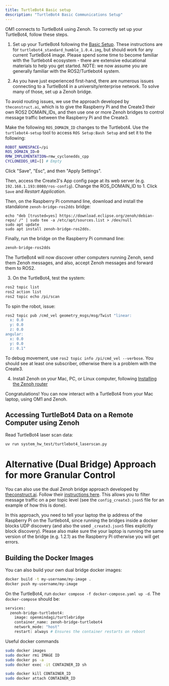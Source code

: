 ```yaml
---
title: TurtleBot4 Basic setup
description: "TurtleBot4 Basic Communications Setup"
---
```


OM1 connects to TurtleBot4 using Zenoh. To correctly set up your TurtleBot4, follow these steps.

1. Set up your TurtleBot4 following the [Basic Setup](https://turtlebot.github.io/turtlebot4-user-manual/setup/basic.html). These instructions are for `turtlebot4_standard_humble_1.0.4.img`, but should work for any current TurtleBot4 image. Please spend some time to become familiar with the Turtlebot4 ecosystem - there are extensive educational materials to help you get started. NOTE: we now assume you are generally familiar with the ROS2/Turtlebot4 system.

2. As you have just experienced first-hand, there are numerous issues connecting to a TurtleBot4 in a university/enterprise network. To solve many of those, set up a Zenoh bridge. 

To avoid routing issues, we use the approach developed by `theconstruct.ai`, which is to give the Raspberry Pi and the Create3 their own ROS2 DOMAIN_IDs, and then use one or more Zenoh bridges to control message traffic between the Raspberry Pi and the Create3.

Make the following `ROS_DOMAIN_ID` changes to the Turtlebot4. Use the `turtlebot4-setup` tool to access `ROS Setup:Bash Setup` and set it to the following:

```bash
ROBOT_NAMESPACE=/pi
ROS_DOMAIN_ID=0
RMW_IMPLEMENTATION=rmw_cyclonedds_cpp
CYCLONEDDS_URI=[] # Empty
```
Click "Save", "Esc", and then "Apply Settings". 

Then, access the Create3's App config page at its web server (e.g. `192.168.1.193:8080/ros-config`). Change the ROS_DOMAIN_ID to 1. Click `Save` and _Restart Application_. 

Then, on the Raspberry Pi command line, download and install the standalone `zenoh-bridge-ros2dds` bridge:

```bridge
echo "deb [trusted=yes] https://download.eclipse.org/zenoh/debian-repo/ /" | sudo tee -a /etc/apt/sources.list > /dev/null
sudo apt update
sudo apt install zenoh-bridge-ros2dds.
```

Finally, run the bridge on the Raspberry Pi command line:

```bash
zenoh-bridge-ros2dds
```

The TurtleBot4 will now discover other computers running Zenoh, send them Zenoh messages, and also, accept Zenoh messages and forward them to ROS2.

3. On the TurtleBot4, test the system:

```bash
ros2 topic list
ros2 action list
ros2 topic echo /pi/scan
```

To spin the robot, issue:

```bash
ros2 topic pub /cmd_vel geometry_msgs/msg/Twist "linear:
  x: 0.0
  y: 0.0
  z: 0.0
angular:
  x: 0.0
  y: 0.0
  z: 0.1"
```

To debug movement, use `ros2 topic info /pi/cmd_vel --verbose`. You should see at least one subscriber, otherwise there is a problem with the Create3. 

4. Install Zenoh on your Mac, PC, or Linux computer, following [Installing the Zenoh router](https://zenoh.io/docs/getting-started/installation/)

Congratulations! You can now interact with a TurtleBot4 from your Mac laptop, using OM1 and Zenoh.

## Accessing TurtleBot4 Data on a Remote Computer using Zenoh

Read TurtleBot4 laser scan data:
```bash
uv run system_hw_test/turtlebot4_laserscan.py
```

# Alternative (Dual Bridge) Approach for more Granular Control

You can also use the dual Zenoh bridge approach developed by [theconstruct.ai](www.theconstruct.ai). Follow their [instructions here](https://hub.docker.com/r/theconstructai/zenoh-bridge-ros2dds). This allows you to filter message traffic on a per topic level (see the `config_create3.json5` file for an example of how this is done). 

In this approach, you need to tell your laptop the ip address of the Raspberry Pi on the Turtlebot4, since running the bridges inside a docker blocks UDP discovery (and also the used `_create3.json5` files explicitly block discovery). Please also make sure the your laptop is running the same version of the bridge (e.g. 1.2.1) as the Raspberry Pi otherwise you will get errors. 

## Building the Docker Images

You can also build your own dual bridge docker images:

```bash
docker build -t my-username/my-image .
docker push my-username/my-image
```

On the TurtleBot4, run `docker compose -f docker-compose.yaml up -d`. The `docker-compose` should be:

```bash
services:
  zenoh-bridge-turtlebot4:
    image: openmindagi/turtlebridge
    container_name: zenoh-bridge-turtlebot4
    network_mode: "host" 
    restart: always # Ensures the container restarts on reboot
```

Useful docker commands
```bash
sudo docker images
sudo docker rmi IMAGE ID
sudo docker ps -a
sudo docker exec -it CONTAINER_ID sh

sudo docker kill CONTAINER_ID
sudo docker attach CONTAINER_ID
```

